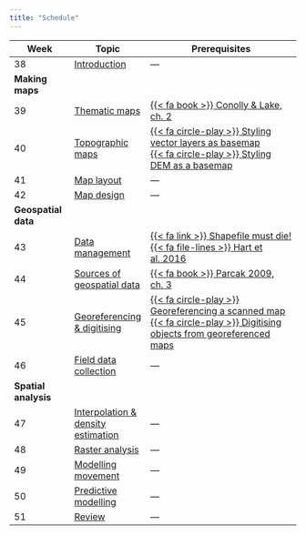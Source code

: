 ```yaml
---
title: "Schedule"
---
```


| Week | Topic | Prerequisites |
|------|-------|---------------|
| 38   | [Introduction](introduction.qmd) | --- |
| **Making maps**              |
| 39   | [Thematic maps](theme_maps.qmd) | [{{< fa book >}} Conolly & Lake, ch. 2](https://www.cambridge.org/core/books/geographical-information-systems-in-archaeology/first-principles/ED29DE737206B64937F9E639C5364EB6) |
| 40   | [Topographic maps](topographic_maps.qmd) | [{{< fa circle-play >}} Styling vector layers as basemap](https://tube.switch.ch/videos/52650b8c)<br />[{{< fa circle-play >}} Styling DEM as a basemap](https://tube.switch.ch/videos/798f310f) |
| 41   | [Map layout](layout.qmd) | --- |
| 42   | [Map design](design.qmd) | --- |
| **Geospatial data**          |
| 43   | [Data management](data_management.qmd) | [{{< fa link >}} Shapefile must die!](http://switchfromshapefile.org/)<br />[{{< fa file-lines >}} Hart et al. 2016](https://doi.org/10.1371/journal.pcbi.1005097) |
| 44   | [Sources of geospatial data](data_sources.qmd) | [{{< fa book >}} Parcak 2009, ch. 3](bibliography.qmd) |
| 45   | [Georeferencing & digitising](digitising.qmd) | [{{< fa circle-play >}}  Georeferencing a scanned map](https://tube.switch.ch/videos/ced6a6f9)<br />[{{< fa circle-play >}}  Digitising objects from georeferenced maps](https://tube.switch.ch/videos/51fb9bf6) |
| 46   | [Field data collection](field_data.qmd) | --- |
| **Spatial analysis**         |
| 47   | [Interpolation & density estimation](interpolation.qmd) | --- |
| 48   | [Raster analysis](raster_analysis.qmd) | --- |
| 49   | [Modelling movement](movement_models.qmd) | --- |
| 50   | [Predictive modelling](predictive_models.qmd) | --- |
| 51   | [Review](review.qmd) | --- |
